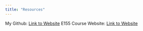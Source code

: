 ```yaml
---
title: "Resources"
---
```

My Github: [Link to Website](https://www.github.com/jacksonphilion)
E155 Course Website: [Link to Website](https://hmc-e155.github.io/)